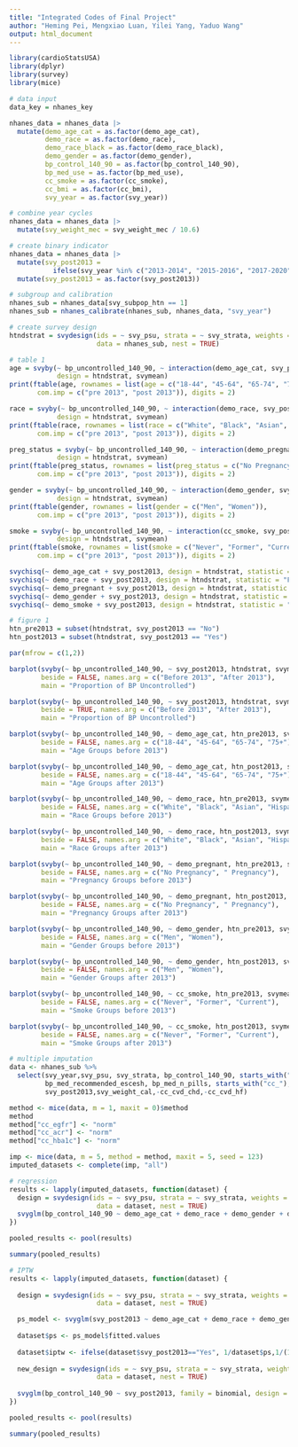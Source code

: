 ```yaml
---
title: "Integrated Codes of Final Project"
author: "Heming Pei, Mengxiao Luan, Yilei Yang, Yaduo Wang"
output: html_document
---
```


```r
library(cardioStatsUSA)
library(dplyr)
library(survey)
library(mice)
```

```r
# data input
data_key = nhanes_key

nhanes_data = nhanes_data |> 
  mutate(demo_age_cat = as.factor(demo_age_cat),
         demo_race = as.factor(demo_race),
         demo_race_black = as.factor(demo_race_black),
         demo_gender = as.factor(demo_gender),
         bp_control_140_90 = as.factor(bp_control_140_90),
         bp_med_use = as.factor(bp_med_use),
         cc_smoke = as.factor(cc_smoke),
         cc_bmi = as.factor(cc_bmi),
         svy_year = as.factor(svy_year))

# combine year cycles
nhanes_data = nhanes_data |>
  mutate(svy_weight_mec = svy_weight_mec / 10.6)

# create binary indicator
nhanes_data = nhanes_data |>
  mutate(svy_post2013 = 
           ifelse(svy_year %in% c("2013-2014", "2015-2016", "2017-2020"), "Yes", "No")) |>
  mutate(svy_post2013 = as.factor(svy_post2013))

# subgroup and calibration
nhanes_sub = nhanes_data[svy_subpop_htn == 1]
nhanes_sub = nhanes_calibrate(nhanes_sub, nhanes_data, "svy_year")

# create survey design
htndstrat = svydesign(ids = ~ svy_psu, strata = ~ svy_strata, weights = ~ svy_weight_cal, 
                      data = nhanes_sub, nest = TRUE)
```

```r
# table 1
age = svyby(~ bp_uncontrolled_140_90, ~ interaction(demo_age_cat, svy_post2013), 
            design = htndstrat, svymean)
print(ftable(age, rownames = list(age = c("18-44", "45-64", "65-74", "75+")), 
       com.imp = c("pre 2013", "post 2013")), digits = 2)

race = svyby(~ bp_uncontrolled_140_90, ~ interaction(demo_race, svy_post2013), 
            design = htndstrat, svymean)
print(ftable(race, rownames = list(race = c("White", "Black", "Asian", "Hispanic", "Other")), 
       com.imp = c("pre 2013", "post 2013")), digits = 2)

preg_status = svyby(~ bp_uncontrolled_140_90, ~ interaction(demo_pregnant, svy_post2013), 
            design = htndstrat, svymean)
print(ftable(preg_status, rownames = list(preg_status = c("No Pregnancy", " Pregnancy")), 
       com.imp = c("pre 2013", "post 2013")), digits = 2)

gender = svyby(~ bp_uncontrolled_140_90, ~ interaction(demo_gender, svy_post2013), 
            design = htndstrat, svymean)
print(ftable(gender, rownames = list(gender = c("Men", "Women")), 
       com.imp = c("pre 2013", "post 2013")), digits = 2)

smoke = svyby(~ bp_uncontrolled_140_90, ~ interaction(cc_smoke, svy_post2013), 
            design = htndstrat, svymean)
print(ftable(smoke, rownames = list(smoke = c("Never", "Former", "Current")), 
       com.imp = c("pre 2013", "post 2013")), digits = 2)

svychisq(~ demo_age_cat + svy_post2013, design = htndstrat, statistic = "F")
svychisq(~ demo_race + svy_post2013, design = htndstrat, statistic = "F")
svychisq(~ demo_pregnant + svy_post2013, design = htndstrat, statistic = "F")
svychisq(~ demo_gender + svy_post2013, design = htndstrat, statistic = "F")
svychisq(~ demo_smoke + svy_post2013, design = htndstrat, statistic = "F")

# figure 1
htn_pre2013 = subset(htndstrat, svy_post2013 == "No")
htn_post2013 = subset(htndstrat, svy_post2013 == "Yes")

par(mfrow = c(1,2))

barplot(svyby(~ bp_uncontrolled_140_90, ~ svy_post2013, htndstrat, svymean, na.rm = TRUE), 
        beside = FALSE, names.arg = c("Before 2013", "After 2013"),
        main = "Proportion of BP Uncontrolled")

barplot(svyby(~ bp_uncontrolled_140_90, ~ svy_post2013, htndstrat, svymean, na.rm = TRUE), 
        beside = TRUE, names.arg = c("Before 2013", "After 2013"),
        main = "Proportion of BP Uncontrolled")

barplot(svyby(~ bp_uncontrolled_140_90, ~ demo_age_cat, htn_pre2013, svymean, na.rm = TRUE), 
        beside = FALSE, names.arg = c("18-44", "45-64", "65-74", "75+"), 
        main = "Age Groups before 2013")

barplot(svyby(~ bp_uncontrolled_140_90, ~ demo_age_cat, htn_post2013, svymean, na.rm = TRUE), 
        beside = FALSE, names.arg = c("18-44", "45-64", "65-74", "75+"), 
        main = "Age Groups after 2013")

barplot(svyby(~ bp_uncontrolled_140_90, ~ demo_race, htn_pre2013, svymean, na.rm = TRUE), 
        beside = FALSE, names.arg = c("White", "Black", "Asian", "Hispanic", "Other"), 
        main = "Race Groups before 2013")

barplot(svyby(~ bp_uncontrolled_140_90, ~ demo_race, htn_post2013, svymean, na.rm = TRUE), 
        beside = FALSE, names.arg = c("White", "Black", "Asian", "Hispanic", "Other"), 
        main = "Race Groups after 2013")

barplot(svyby(~ bp_uncontrolled_140_90, ~ demo_pregnant, htn_pre2013, svymean, na.rm = TRUE), 
        beside = FALSE, names.arg = c("No Pregnancy", " Pregnancy"), 
        main = "Pregnancy Groups before 2013")

barplot(svyby(~ bp_uncontrolled_140_90, ~ demo_pregnant, htn_post2013, svymean, na.rm = TRUE), 
        beside = FALSE, names.arg = c("No Pregnancy", " Pregnancy"), 
        main = "Pregnancy Groups after 2013")

barplot(svyby(~ bp_uncontrolled_140_90, ~ demo_gender, htn_pre2013, svymean, na.rm = TRUE), 
        beside = FALSE, names.arg = c("Men", "Women"), 
        main = "Gender Groups before 2013")

barplot(svyby(~ bp_uncontrolled_140_90, ~ demo_gender, htn_post2013, svymean, na.rm = TRUE), 
        beside = FALSE, names.arg = c("Men", "Women"), 
        main = "Gender Groups after 2013")

barplot(svyby(~ bp_uncontrolled_140_90, ~ cc_smoke, htn_pre2013, svymean, na.rm = TRUE), 
        beside = FALSE, names.arg = c("Never", "Former", "Current"), 
        main = "Smoke Groups before 2013")

barplot(svyby(~ bp_uncontrolled_140_90, ~ cc_smoke, htn_post2013, svymean, na.rm = TRUE), 
        beside = FALSE, names.arg = c("Never", "Former", "Current"), 
        main = "Smoke Groups after 2013")
```

```r
# multiple imputation
data <- nhanes_sub %>% 
  select(svy_year,svy_psu, svy_strata, bp_control_140_90, starts_with("demo_"), 
         bp_med_recommended_escesh, bp_med_n_pills, starts_with("cc_"), 
         svy_post2013,svy_weight_cal,-cc_cvd_chd,-cc_cvd_hf)

method <- mice(data, m = 1, maxit = 0)$method
method
method["cc_egfr"] <- "norm" 
method["cc_acr"] <- "norm" 
method["cc_hba1c"] <- "norm" 

imp <- mice(data, m = 5, method = method, maxit = 5, seed = 123)
imputed_datasets <- complete(imp, "all")

# regression
results <- lapply(imputed_datasets, function(dataset) {
  design = svydesign(ids = ~ svy_psu, strata = ~ svy_strata, weights = ~ svy_weight_cal, 
                      data = dataset, nest = TRUE)
  svyglm(bp_control_140_90 ~ demo_age_cat + demo_race + demo_gender + demo_pregnant + bp_med_recommended_escesh + bp_med_n_pills + cc_smoke + cc_bmi + cc_diabetes + cc_ckd + cc_cvd_any + cc_egfr_lt60 + cc_acr_gteq30 + cc_hba1c + svy_post2013, family = quasibinomial, design = design) 
})

pooled_results <- pool(results)

summary(pooled_results)

# IPTW
results <- lapply(imputed_datasets, function(dataset) {
  
  design = svydesign(ids = ~ svy_psu, strata = ~ svy_strata, weights = ~ svy_weight_cal, 
                      data = dataset, nest = TRUE)

  ps_model <- svyglm(svy_post2013 ~ demo_age_cat + demo_race + demo_gender + demo_pregnant + bp_med_recommended_escesh + bp_med_n_pills + cc_smoke + cc_bmi + cc_diabetes + cc_ckd + cc_cvd_any + cc_egfr_lt60 + cc_acr_gteq30 + cc_hba1c , family = binomial, design = design) 
  
  dataset$ps <- ps_model$fitted.values
  
  dataset$iptw <- ifelse(dataset$svy_post2013=="Yes", 1/dataset$ps,1/(1-dataset$ps))
  
  new_design = svydesign(ids = ~ svy_psu, strata = ~ svy_strata, weights = ~ svy_weight_cal*iptw, 
                      data = dataset, nest = TRUE)
  
  svyglm(bp_control_140_90 ~ svy_post2013, family = binomial, design = new_design) 
})

pooled_results <- pool(results)

summary(pooled_results)
```

